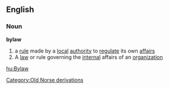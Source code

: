 ==English==
===Noun===
'''bylaw'''
#a [[rule]] made by a [[local]] [[authority]] to [[regulate]] its own [[affair]]s
#A [[law]] or rule governing the [[internal]] affairs of an [[organization]]
[[Category:Old Norse derivations]]

[[hu:Bylaw]]